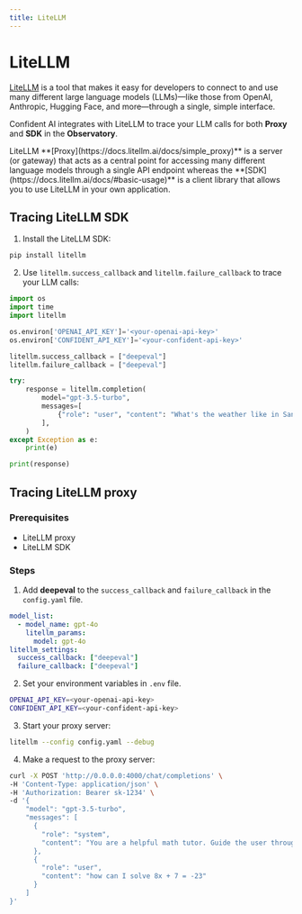 ```yaml
---
title: LiteLLM
---
```



# LiteLLM
[LiteLLM](https://www.litellm.ai/) is a tool that makes it easy for developers to connect to and use many different large language models (LLMs)—like those from OpenAI, Anthropic, Hugging Face, and more—through a single, simple interface. 

Confident AI integrates with LiteLLM to trace your LLM calls for both **Proxy** and **SDK** in the **Observatory**.

<Callout type="info">
LiteLLM **[Proxy](https://docs.litellm.ai/docs/simple_proxy)** is a server (or gateway) that acts as a central point for accessing many different language models through a single API endpoint whereas the **[SDK](https://docs.litellm.ai/docs/#basic-usage)** is a client library that allows you to use LiteLLM in your own application.
</Callout>

## Tracing LiteLLM SDK

1. Install the LiteLLM SDK:

```bash
pip install litellm
```

2. Use `litellm.success_callback` and `litellm.failure_callback` to trace your LLM calls:

```python showLineNumbers {8-9}
import os
import time
import litellm

os.environ['OPENAI_API_KEY']='<your-openai-api-key>'
os.environ['CONFIDENT_API_KEY']='<your-confident-api-key>'

litellm.success_callback = ["deepeval"]
litellm.failure_callback = ["deepeval"]

try:
    response = litellm.completion(
        model="gpt-3.5-turbo",
        messages=[
            {"role": "user", "content": "What's the weather like in San Francisco?"}
        ],
    )
except Exception as e:
    print(e)

print(response)
```

## Tracing LiteLLM proxy

### Prerequisites

- LiteLLM proxy
- LiteLLM SDK

### Steps

1. Add **deepeval** to the `success_callback` and `failure_callback` in the `config.yaml` file.

```yaml showLineNumbers {6-7}
model_list:
  - model_name: gpt-4o
    litellm_params:
      model: gpt-4o
litellm_settings:
  success_callback: ["deepeval"]
  failure_callback: ["deepeval"]
```

2. Set your environment variables in `.env` file.

```bash showLineNumbers
OPENAI_API_KEY=<your-openai-api-key>
CONFIDENT_API_KEY=<your-confident-api-key>
```

3. Start your proxy server:

```bash
litellm --config config.yaml --debug
```

4. Make a request to the proxy server:

```bash
curl -X POST 'http://0.0.0.0:4000/chat/completions' \
-H 'Content-Type: application/json' \
-H 'Authorization: Bearer sk-1234' \
-d '{
    "model": "gpt-3.5-turbo",
    "messages": [
      {
        "role": "system",
        "content": "You are a helpful math tutor. Guide the user through the solution step by step."
      },
      {
        "role": "user",
        "content": "how can I solve 8x + 7 = -23"
      }
    ]
}'
```



























